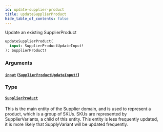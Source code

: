 ```yaml
---
id: update-supplier-product
title: updateSupplierProduct
hide_table_of_contents: false
---
```



Update an existing SupplierProduct

```graphql
updateSupplierProduct(
  input: SupplierProductUpdateInput!
): SupplierProduct!
```


### Arguments

#### [`input`](#) ([`SupplierProductUpdateInput!`](/developers/supplier-apis/supply-api/graphql/reference/inputs/supplier-product-update-input))




### Type

#### [`SupplierProduct`](/developers/supplier-apis/supply-api/graphql/reference/objects/supplier-product)

This is the main entity of the Supplier domain, and is used to represent a product, which is a group of SKUs.
SKUs are represented by SupplierVariants, a child of this entity.
This entity is less frequently updated, it is more likely that SupplyVariant will be updated frequently.




